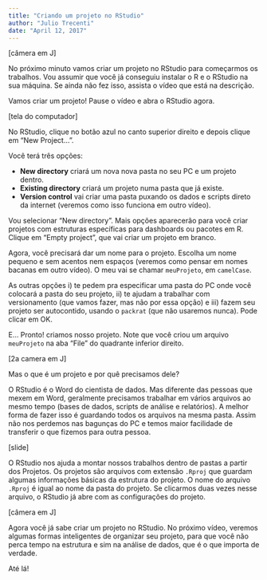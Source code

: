 ```yaml
---
title: "Criando um projeto no RStudio"
author: "Julio Trecenti"
date: "April 12, 2017"
---
```


[câmera em J]

No próximo minuto vamos criar um projeto no RStudio para começarmos os trabalhos. Vou assumir que você já conseguiu instalar o R e o RStudio na sua máquina. Se ainda não fez isso, assista o vídeo que está na descrição.

Vamos criar um projeto! Pause o vídeo e abra o RStudio agora.

[tela do computador]

No RStudio, clique no botão azul no canto superior direito e depois clique em "New Project...". 

Você terá três opções: 

- **New directory** criará um nova nova pasta no seu PC e um projeto dentro.
- **Existing directory** criará um projeto numa pasta que já existe.
- **Version control** vai criar uma pasta puxando os dados e scripts direto da internet (veremos como isso funciona em outro vídeo).

Vou selecionar "New directory". Mais opções aparecerão para você criar projetos com estruturas específicas para dashboards ou pacotes em R. Clique em "Empty project", que vai criar um projeto em branco.

Agora, você precisará dar um nome para o projeto. Escolha um nome pequeno e sem acentos nem espaços (veremos como pensar em nomes bacanas em outro vídeo). O meu vai se chamar `meuProjeto`, em `camelCase`.

As outras opções i) te pedem pra especificar uma pasta do PC onde você colocará a pasta do seu projeto, ii) te ajudam a trabalhar com versionamento (que vamos fazer, mas não por essa opção) e iii) fazem seu projeto ser autocontido, usando o `packrat` (que não usaremos nunca). Pode clicar em OK.

E... Pronto! criamos nosso projeto. Note que você criou um arquivo `meuProjeto` na aba "File" do quadrante inferior direito.

[2a camera em J]

Mas o que é um projeto e por quê precisamos dele?

O RStudio é o Word do cientista de dados. Mas diferente das pessoas que mexem em Word, geralmente precisamos trabalhar em vários arquivos ao mesmo tempo (bases de dados, scripts de análise e relatórios). A melhor forma de fazer isso é guardando todos os arquivos na mesma pasta. Assim não nos perdemos nas bagunças do PC e temos maior facilidade de transferir o que fizemos para outra pessoa.

[slide]

O RStudio nos ajuda a montar nossos trabalhos dentro de pastas a partir dos Projetos. Os projetos são arquivos com extensão `.Rproj` que guardam algumas informações básicas da estrutura do projeto. O nome do arquivo `.Rproj` é igual ao nome da pasta do projeto. Se clicarmos duas vezes nesse arquivo, o RStudio já abre com as configurações do projeto. 

[câmera em J]

Agora você já sabe criar um projeto no RStudio. No próximo vídeo, veremos algumas formas inteligentes de organizar seu projeto, para que você não perca tempo na estrutura e sim na análise de dados, que é o que importa de verdade.

Até lá!
